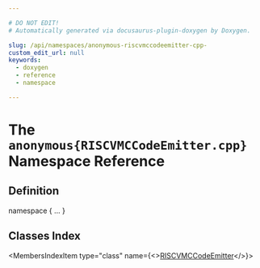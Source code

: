 ```yaml
---

# DO NOT EDIT!
# Automatically generated via docusaurus-plugin-doxygen by Doxygen.

slug: /api/namespaces/anonymous-riscvmccodeemitter-cpp-
custom_edit_url: null
keywords:
  - doxygen
  - reference
  - namespace

---
```





# The `anonymous{RISCVMCCodeEmitter.cpp}` Namespace Reference

<DoxygenPage pluginConfig={pluginConfig}>



## Definition

<CodeBlock>namespace &#123; ... &#125;</CodeBlock>

## Classes Index

<MembersIndex>

<MembersIndexItem
  type="class"
  name={<><a href="/docs/api/classes/anonymous-namespace-riscvmccodeemitter-cpp-/riscvmccodeemitter">RISCVMCCodeEmitter</a></>}>
</MembersIndexItem>

</MembersIndex>


</DoxygenPage>
